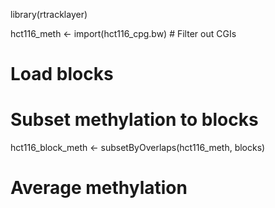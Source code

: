 library(rtracklayer)


hct116_meth <- import(hct116_cpg.bw)
# Filter out CGIs


# Load blocks

# Subset methylation to blocks

hct116_block_meth <- subsetByOverlaps(hct116_meth, blocks)

# Average methylation
